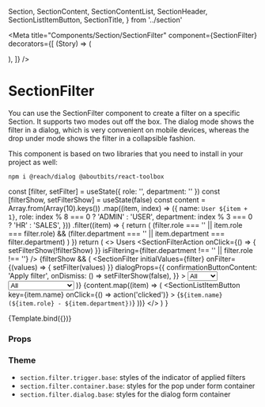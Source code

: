   Section,
  SectionContent,
  SectionContentList,
  SectionHeader,
  SectionListItemButton,
  SectionTitle,
} from '../section'

<Meta
  title="Components/Section/SectionFilter"
  component={SectionFilter}
  decorators={[
    (Story) => (
      <Section>
        <Story />
      </Section>
    ),
  ]}
/>

# SectionFilter

You can use the SectionFilter component to create a filter on a specific Section.
It supports two modes out off the box. The dialog mode shows the filter in a dialog, which is very convenient on mobile devices, whereas the drop under mode shows the filter in a collapsible fashion.

This component is based on two libraries that you need to install in your project as well:

```
npm i @reach/dialog @aboutbits/react-toolbox
```

  const [filter, setFilter] = useState({ role: '', department: '' })
  const [filterShow, setFilterShow] = useState(false)
  const content = Array.from(Array(10).keys())
    .map((item, index) => ({
      name: `User ${item + 1}`,
      role: index % 8 === 0 ? 'ADMIN' : 'USER',
      department: index % 3 === 0 ? 'HR' : 'SALES',
    }))
    .filter((item) => {
      return (
        (filter.role === '' || item.role === filter.role) &&
        (filter.department === '' || item.department === filter.department)
      )
    })
  return (
    <>
      <SectionHeader>
        <SectionTitle>Users</SectionTitle>
        <SectionFilterAction
          onClick={() => {
            setFilterShow(!filterShow)
          }}
          isFiltering={filter.department !== '' || filter.role !== ''}
        />
      </SectionHeader>
      <SectionContent>
        {filterShow && (
          <SectionFilter
            initialValues={filter}
            onFilter={(values) => {
              setFilter(values)
            }}
            dialogProps={{
              confirmationButtonContent: 'Apply filter',
              onDismiss: () => setFilterShow(false),
            }}
          >
            <Select id="role" autoCapitalize="none" name="role" label="Role">
              <option className="bg-gray-600" value="">
                All
              </option>
              <option className="bg-gray-600" value="ADMIN">
                Admin
              </option>
              <option className="bg-gray-600" value="USER">
                User
              </option>
            </Select>
            <Select
              id="department"
              autoCapitalize="none"
              name="department"
              label="Department"
            >
              <option className="bg-gray-600" value="">
                All
              </option>
              <option className="bg-gray-600" value="HR">
                Human Resources
              </option>
              <option className="bg-gray-600" value="IT">
                Engineering
              </option>
              <option className="bg-gray-600" value="SALES">
                Sales
              </option>
            </Select>
          </SectionFilter>
        )}
        <SectionContentList>
          {content.map((item) => (
            <SectionListItemButton
              key={item.name}
              onClick={() => action('clicked')}
            >
              {`${item.name} (${item.role} - ${item.department})`}
            </SectionListItemButton>
          ))}
        </SectionContentList>
      </SectionContent>
    </>
  )
}

<Canvas>
  <Story name="Default">{Template.bind({})}</Story>
</Canvas>

### Props

<ArgsTable story="Default" />

### Theme

- `section.filter.trigger.base`: styles of the indicator of applied filters
- `section.filter.container.base`: styles for the pop under form container
- `section.filter.dialog.base`: styles for the dialog form container
